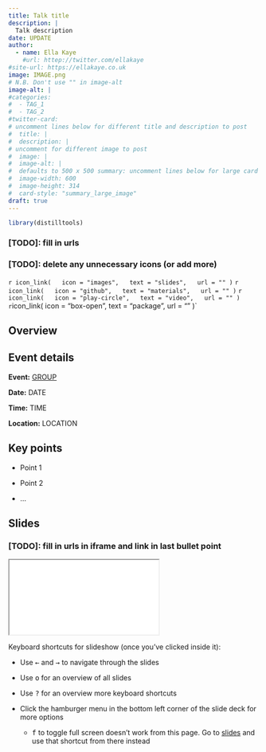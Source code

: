 ```yaml
---
title: Talk title
description: |
  Talk description
date: UPDATE
author: 
  - name: Ella Kaye
    #url: httep://twitter.com/ellakaye
#site-url: https://ellakaye.co.uk
image: IMAGE.png
# N.B. Don't use "" in image-alt
image-alt: |
#categories:
#  - TAG_1
#  - TAG_2
#twitter-card: 
# uncomment lines below for different title and description to post
#  title: |
#  description: |
# uncomment for different image to post
#  image: |
#  image-alt: |
#  defaults to 500 x 500 summary: uncomment lines below for large card
#  image-width: 600 
#  image-height: 314
#  card-style: "summary_large_image" 
draft: true
---
```


```r
library(distilltools)
```


### [TODO]: fill in urls
### [TODO]: delete any unnecessary icons (or add more)

`r icon_link(
  icon = "images",
  text = "slides",
  url = ""
)`
`r icon_link(
  icon = "github",
  text = "materials",
  url = ""
)`
`r icon_link(
  icon = "play-circle",
  text = "video",
  url = ""
)`
`r `icon_link(
  icon = "box-open",
  text = "package",
  url = ""
)`

## Overview 


## Event details

**Event:** [GROUP](url)

**Date:** DATE

**Time:** TIME

**Location:** LOCATION

## Key points

- Point 1

- Point 2

- ...


## Slides

### [TODO]: fill in urls in iframe and link in last bullet point

<iframe class="slide-deck ar4x3" src="FILL IN" title="FILL IN">
</iframe>

Keyboard shortcuts for slideshow (once you've clicked inside it):

- Use <kbd>←</kbd> and <kbd>→</kbd> to navigate through the slides

- Use <kbd>o</kbd> for an overview of all slides

- Use <kbd>?</kbd> for an overview more keyboard shortcuts

- Click the hamburger menu in the bottom left corner of the slide deck for more options

  - <kbd>f</kbd> to toggle full screen doesn't work from this page. Go to [slides]() and use that shortcut from there instead